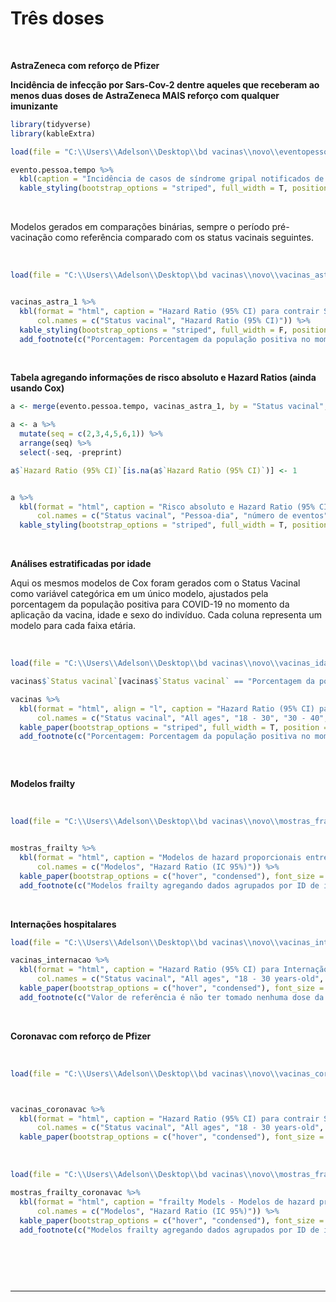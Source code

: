 # Três doses  {-}


<p>&nbsp;</p>


**AstraZeneca com reforço de Pfizer**

**Incidência de infecção por Sars-Cov-2 dentre aqueles que receberam ao menos duas doses de AstraZeneca MAIS reforço com qualquer imunizante**

```r

library(tidyverse)
library(kableExtra)

load(file = "C:\\Users\\Adelson\\Desktop\\bd vacinas\\novo\\eventopessoatempoAZ.RData")

evento.pessoa.tempo %>%
  kbl(caption = "Incidência de casos de síndrome gripal notificados de acordo com o Status vacinal dos indivíduos que fizeram uso de AstraZeneca nas duas primeiras doses e qualquer outro imunizante como dose de reforço (terceira dose). Estado do Rio de Janeiro, 2021") %>%
  kable_styling(bootstrap_options = "striped", full_width = T, position = "right")


```

<p>&nbsp;</p>

Modelos gerados em comparações binárias, sempre o período pré-vacinação como referência comparado com os status vacinais seguintes.

<p>&nbsp;</p>

```r

load(file = "C:\\Users\\Adelson\\Desktop\\bd vacinas\\novo\\vacinas_astra_1.RData")


vacinas_astra_1 %>% 
  kbl(format = "html", caption = "Hazard Ratio (95% CI) para contrair Síndrome Gripal por SarsCov2 no estado do Rio de Janeiro, de acordo com o estado vacinal dos indivíduos imunizados com duas doses de AstraZeneca + dose de reforço com imunizante Pfizer entre Janeiro a Novembro de 2021.", 
      col.names = c("Status vacinal", "Hazard Ratio (95% CI)")) %>%
  kable_styling(bootstrap_options = "striped", full_width = F, position = "right", font_size = 14) %>%
  add_footnote(c("Porcentagem: Porcentagem da população positiva no momento da vacina", "Valor de referência é não ter tomado nenhuma dose da vacina.", "Todos os modelos de Hazard proporcionais foram ajustados por sexo, idade do indivíduo e pela porcentagem da população positiva para COVID-19 no momento da aplicação da vacina."), notation = "symbol")
```

<p>&nbsp;</p>

**Tabela agregando informações de risco absoluto e Hazard Ratios (ainda usando Cox)**

```r

a <- merge(evento.pessoa.tempo, vacinas_astra_1, by = "Status vacinal", all.x = T)

a <- a %>%
  mutate(seq = c(2,3,4,5,6,1)) %>%
  arrange(seq) %>%
  select(-seq, -preprint)

a$`Hazard Ratio (95% CI)`[is.na(a$`Hazard Ratio (95% CI)`)] <- 1


a %>% 
  kbl(format = "html", caption = "Risco absoluto e Hazard Ratio (95% CI) para contrair Síndrome Gripal por SarsCov2 no estado do Rio de Janeiro, de acordo com o estado vacinal dos indivíduos imunizados com duas doses de AstraZeneca + dose de reforço por qualquer imunizante entre Janeiro a Novembro de 2021. Valor de referência é não ter tomado nenhuma dose da vacina.", 
      col.names = c("Status vacinal", "Pessoa-dia", "número de eventos", "incidência", "Hazard Ratio (95% CI)")) %>%
  kable_styling(bootstrap_options = "striped", full_width = T, position = "right")


```





<p>&nbsp;</p>

**Análises estratificadas por idade**

Aqui os mesmos modelos de Cox foram gerados com o Status Vacinal como variável categórica em um único modelo, ajustados pela porcentagem da população positiva para COVID-19 no momento da aplicação da vacina, idade e sexo do indivíduo. Cada coluna representa um modelo para cada faixa etária.

<p>&nbsp;</p>

```r

load(file = "C:\\Users\\Adelson\\Desktop\\bd vacinas\\novo\\vacinas_idades_todas.RData")

vacinas$`Status vacinal`[vacinas$`Status vacinal` == "Porcentagem da população positiva no momento da vacina"] <- "Porcentagem"

vacinas %>%
  kbl(format = "html", align = "l", caption = "Hazard Ratio (95% CI) para contrair Síndrome Gripal por SarsCov2 no estado do Rio de Janeiro, de acordo com o estado vacinal dos indivíduos imunizados com duas doses de AstraZeneca + dose de reforço com imunizante Pfizer entre Janeiro a Novembro de 2021. ",
      col.names = c("Status vacinal", "All ages", "18 - 30", "30 - 40", "40 - 50", "50 - 60", "60 - 70", "> 70")) %>%
  kable_paper(bootstrap_options = "striped", full_width = T, position = "right", font_size = 11) %>%
  add_footnote(c("Porcentagem: Porcentagem da população positiva no momento da vacina", "Valor de referência é não ter tomado nenhuma dose da vacina.", "Todos os modelos de Hazard proporcionais foram ajustados por sexo, idade do indivíduo e pela porcentagem da população positiva para COVID-19 no momento da aplicação da vacina."), notation = "symbol")



```

<p>&nbsp;</p>


**Modelos frailty**

<p>&nbsp;</p>



```r

load(file = "C:\\Users\\Adelson\\Desktop\\bd vacinas\\novo\\mostras_frailty.RData")


mostras_frailty %>%
  kbl(format = "html", caption = "Modelos de hazard proporcionais entre indivíduos totalmente vacinados (14 dias após a segunda dose de AstraZeneca) versus não vacinados (nenhuma dose) utilizando clusterização com Frailty para contrair Síndrome Gripal por SarsCov2 no estado do Rio de Janeiro entre Janeiro a Novembro de 2021.",
      col.names = c("Modelos", "Hazard Ratio (IC 95%)")) %>%
  kable_paper(bootstrap_options = c("hover", "condensed"), font_size = 12) %>%
  add_footnote(c("Modelos frailty agregando dados agrupados por ID de indivíduos.", "Valor de referência é não ter tomado nenhuma dose da vacina.", "Todos os modelos de Hazard proporcionais foram ajustados por sexo, idade do indivíduo e pela porcentagem da população positiva para COVID-19 no momento da aplicação da vacina."), notation = "symbol")
```

<p>&nbsp;</p>

**Internações hospitalares**


```r

load(file = "C:\\Users\\Adelson\\Desktop\\bd vacinas\\novo\\vacinas_internacao_AZ.RData")

vacinas_internacao %>%
  kbl(format = "html", caption = "Hazard Ratio (95% CI) para Internação Hospitalar por SarsCov2 no estado do Rio de Janeiro, de acordo com o estado vacinal dos indivíduos imunizados com duas doses de AstraZeneca + dose de reforço por imunizante Pfizer entre Janeiro a Novembro de 2021. Valor de referência é não ter tomado nenhuma dose da vacina. Modelo de Cox ajustado por sexo, idade e tamanho da população no local de domicílio",
      col.names = c("Status vacinal", "All ages", "18 - 30 years-old", "30 - 40 years-old", "40 - 50 years-old", "50 - 60 years-old", "60 - 70 years-old", "older than 70 years-old")) %>%
  kable_paper(bootstrap_options = c("hover", "condensed"), font_size = 12) %>%
  add_footnote(c("Valor de referência é não ter tomado nenhuma dose da vacina.", "Todos os modelos de Hazard proporcionais foram ajustados por sexo, idade do indivíduo e pela porcentagem da população positiva para COVID-19 no momento da aplicação da vacina."), notation = "symbol")

```

<p>&nbsp;</p>

**Coronavac com reforço de Pfizer**

<p>&nbsp;</p>


```r

load(file = "C:\\Users\\Adelson\\Desktop\\bd vacinas\\novo\\vacinas_coronavac_idades_todas.RData")



vacinas_coronavac %>%
  kbl(format = "html", caption = "Hazard Ratio (95% CI) para contrair Síndrome Gripal por SarsCov2 no estado do Rio de Janeiro, de acordo com o estado vacinal dos indivíduos imunizados com duas doses de Coronavac + dose de reforço com imunizante Pfizer entre Janeiro a Novembro de 2021. Valor de referência é não ter tomado nenhuma dose da vacina. Modelo de Cox ajustado por sexo, idade e tamanho da população no local de domicílio",
      col.names = c("Status vacinal", "All ages", "18 - 30 years-old", "30 - 40 years-old", "40 - 50 years-old", "50 - 60 years-old", "60 - 70 years-old", "older than 70 years-old")) %>%
  kable_paper(bootstrap_options = c("hover", "condensed"), font_size = 12)

```


<p>&nbsp;</p>


```r

load(file = "C:\\Users\\Adelson\\Desktop\\bd vacinas\\novo\\mostras_frailty_coronavac.RData")

mostras_frailty_coronavac %>%
  kbl(format = "html", caption = "frailty Models - Modelos de hazard proporcionais entre indivíduos totalmente vacinados (14 dias após a segunda dose de Coronavac) versus não vacinados (nenhuma dose) utilizando clusterização com Frailty para contrair Síndrome Gripal por SarsCov2 no estado do Rio de Janeiro entre Janeiro a Novembro de 2021.",
      col.names = c("Modelos", "Hazard Ratio (IC 95%)")) %>%
  kable_paper(bootstrap_options = c("hover", "condensed"), font_size = 12) %>%
  add_footnote(c("Modelos frailty agregando dados agrupados por ID de indivíduos.", "Valor de referência é não ter tomado nenhuma dose da vacina.", "Todos os modelos de Hazard proporcionais foram ajustados por sexo, idade do indivíduo e pela porcentagem da população positiva para COVID-19 no momento da aplicação da vacina."), notation = "symbol")



```

<p>&nbsp;</p>
<p>&nbsp;</p>



----
